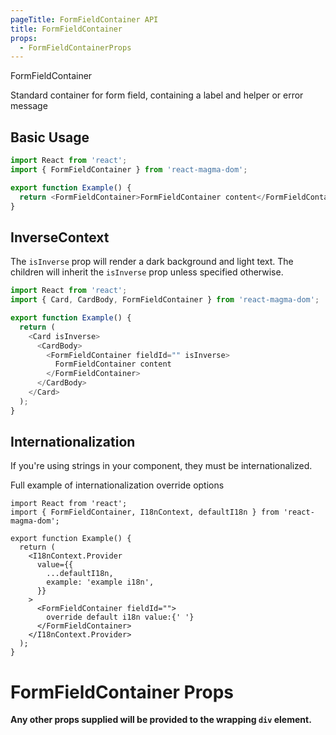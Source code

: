 ```yaml
---
pageTitle: FormFieldContainer API
title: FormFieldContainer
props:
  - FormFieldContainerProps
---
```


<DocsHeading type="api">FormFieldContainer</DocsHeading>

Standard container for form field, containing a label and helper or error message

## Basic Usage

```typescript
import React from 'react';
import { FormFieldContainer } from 'react-magma-dom';

export function Example() {
  return <FormFieldContainer>FormFieldContainer content</FormFieldContainer>;
}
```

## InverseContext

The `isInverse` prop will render a dark background and light text. The children will
inherit the `isInverse` prop unless specified otherwise.

```typescript
import React from 'react';
import { Card, CardBody, FormFieldContainer } from 'react-magma-dom';

export function Example() {
  return (
    <Card isInverse>
      <CardBody>
        <FormFieldContainer fieldId="" isInverse>
          FormFieldContainer content
        </FormFieldContainer>
      </CardBody>
    </Card>
  );
}
```

## Internationalization

If you're using strings in your component, they must be internationalized.

Full example of <Link to="/api/internationalization">internationalization override options</Link>

```tsx
import React from 'react';
import { FormFieldContainer, I18nContext, defaultI18n } from 'react-magma-dom';

export function Example() {
  return (
    <I18nContext.Provider
      value={{
        ...defaultI18n,
        example: 'example i18n',
      }}
    >
      <FormFieldContainer fieldId="">
        override default i18n value:{' '}
      </FormFieldContainer>
    </I18nContext.Provider>
  );
}
```

# FormFieldContainer Props

**Any other props supplied will be provided to the wrapping `div` element.**

<FormFieldContainerProps />
